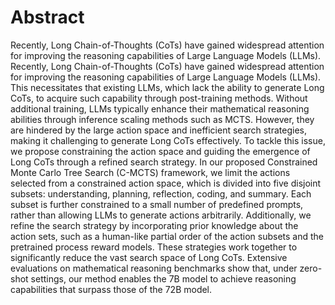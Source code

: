 # Abstract
Recently, Long Chain-of-Thoughts (CoTs) have gained widespread attention for improving the reasoning capabilities of Large Language Models (LLMs). Recently, Long Chain-of-Thoughts (CoTs) have gained widespread attention for improving the reasoning capabilities of Large Language Models (LLMs). This necessitates that existing LLMs, which lack the ability to generate Long CoTs, to acquire such capability through post-training methods. Without additional training, LLMs typically enhance their mathematical reasoning abilities through inference scaling methods such as MCTS. However, they are hindered by the large action space and inefficient search strategies, making it challenging to generate Long CoTs effectively. To tackle this issue, we propose constraining the action space and guiding the emergence of Long CoTs through a refined search strategy. In our proposed Constrained Monte Carlo Tree Search (C-MCTS) framework, we limit the actions selected from a constrained action space, which is divided into five disjoint subsets: understanding, planning, reflection, coding, and summary. Each subset is further constrained to a small number of predefined prompts, rather than allowing LLMs to generate actions arbitrarily. Additionally, we refine the search strategy by incorporating prior knowledge about the action sets, such as a human-like partial order of the action subsets and the pretrained process reward models. These strategies work together to significantly reduce the vast search space of Long CoTs. Extensive evaluations on mathematical reasoning benchmarks show that, under zero-shot settings, our method enables the 7B model to achieve reasoning capabilities that surpass those of the 72B model.